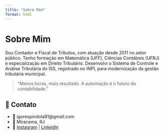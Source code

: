 ```yaml
---
title: "Sobre Mim"
format: html
---
```


# Sobre Mim

Sou Contador e Fiscal de Tributos, com atuação desde 2011 no setor público. Tenho formação em Matemática (UFF), Ciências Contábeis (UFRJ) e especialização em Direito Tributário. Desenvolvi o Sistema de Controle e Análise Tributária do ISS, registrado no INPI, para modernização da gestão tributária municipal.

> “Menos horas, mais resultado. A automação é o futuro da contabilidade.”

## 📎 Contato

- 📧 igorespindola91@gmail.com  
- 📍 Miracema, RJ  
- 🔗 [Instagram](https://www.instagram.com/idespindola) | [LinkedIn](https://www.linkedin.com/in/idespindola)
